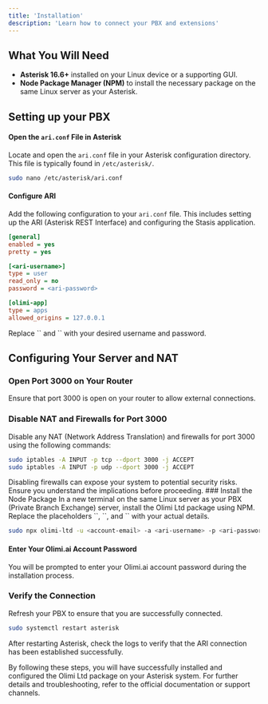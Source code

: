 ```yaml
---
title: 'Installation'
description: 'Learn how to connect your PBX and extensions'
---
```


## What You Will Need

- **Asterisk 16.6+** installed on your Linux device or a supporting GUI.
- **Node Package Manager (NPM)** to install the necessary package on the same Linux server as your Asterisk.

## Setting up your PBX

#### Open the `ari.conf` File in Asterisk

Locate and open the `ari.conf` file in your Asterisk configuration directory. This file is typically found in `/etc/asterisk/`.

```bash
sudo nano /etc/asterisk/ari.conf
```

#### Configure ARI
Add the following configuration to your `ari.conf` file. This includes setting up the ARI (Asterisk REST Interface) and configuring the Stasis application.

```ini ari.conf
[general]
enabled = yes
pretty = yes

[<ari-username>]
type = user
read_only = no
password = <ari-password>

[olimi-app]
type = apps
allowed_origins = 127.0.0.1
```
<Note>
Replace `<ari-password>` and `<ari-username>` with your desired username and password.
</Note>

## Configuring Your Server and NAT

### Open Port 3000 on Your Router
Ensure that port 3000 is open on your router to allow external connections.

### Disable NAT and Firewalls for Port 3000
Disable any NAT (Network Address Translation) and firewalls for port 3000 using the following commands:

```bash
sudo iptables -A INPUT -p tcp --dport 3000 -j ACCEPT
sudo iptables -A INPUT -p udp --dport 3000 -j ACCEPT
```
<Warning> 
Disabling firewalls can expose your system to potential security risks. Ensure you understand the implications before proceeding.
</Warning>
### Install the Node Package
In a new terminal on the same Linux server as your PBX (Private Branch Exchange) server, install the Olimi Ltd package using NPM. Replace the placeholders `<account-email>`, `<ari-username>`, and `<ari-password>` with your actual details.

```bash
sudo npx olimi-ltd -u <account-email> -a <ari-username> -p <ari-password>
```
#### Enter Your Olimi.ai Account Password
You will be prompted to enter your Olimi.ai account password during the installation process.

### Verify the Connection
Refresh your PBX to ensure that you are successfully connected.


```bash
sudo systemctl restart asterisk
```
<Tip>
After restarting Asterisk, check the logs to verify that the ARI connection has been established successfully.
</Tip>

By following these steps, you will have successfully installed and configured the Olimi Ltd package on your Asterisk system. For further details and troubleshooting, refer to the official documentation or support channels.

